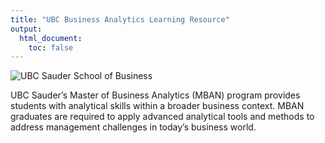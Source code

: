 ```yaml
---
title: "UBC Business Analytics Learning Resource"
output:
  html_document:
    toc: false
---
```


<img src="https://upload.wikimedia.org/wikipedia/commons/3/30/Sauder-School-of-Business-March-2012.jpg" alt="UBC Sauder School of Business">

UBC Sauder’s Master of Business Analytics (MBAN) program provides students with analytical skills within a broader business context. MBAN graduates are required to apply advanced analytical tools and methods to address management challenges in today’s business world. 
